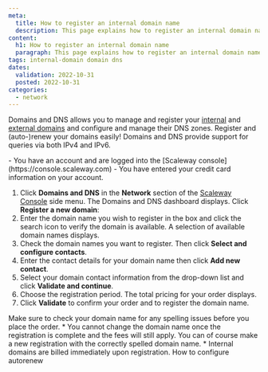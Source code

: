 ```yaml
---
meta:
  title: How to register an internal domain name
  description: This page explains how to register an internal domain name with Scaleway Domains and DNS.
content:
  h1: How to register an internal domain name
  paragraph: This page explains how to register an internal domain name with Scaleway Domains and DNS.
tags: internal-domain domain dns 
dates:
  validation: 2022-10-31
  posted: 2022-10-31
categories:
  - network
---
```


Domains and DNS allows you to manage and register your [internal](/network/domains-and-dns/concepts/#internal-domain) and [external domains](/network/domains-and-dns/concepts/#external-domain) and configure and manage their DNS zones. Register and (auto-)renew your domains easily! Domains and DNS provide support for queries via both IPv4 and IPv6. 

<Message type="requirement">
  - You have an account and are logged into the [Scaleway console](https://console.scaleway.com) 
  - You have entered your credit card information on your account.
</Message>

1. Click **Domains and DNS** in the **Network** section of the [Scaleway Console](https://console.scaleway.com) side menu. The Domains and DNS dashboard displays. Click **Register a new domain**:
    <Lightbox src="scaleway-register_new_domain.webp" alt="" />
2. Enter the domain name you wish to register in the box and click the search icon to verify the domain is available. A selection of available domain names displays.
3. Check the domain names you want to register. Then click **Select and configure contacts**.
4. Enter the contact details for your domain name then click **Add new contact**.
5. Select your domain contact information from the drop-down list and click **Validate and continue**.
6. Choose the registration period. The total pricing for your order displays. 
7. Click **Validate** to confirm your order and to register the domain name.

<Message type="important">
  Make sure to check your domain name for any spelling issues before you place the order. 
  * You cannot change the domain name once the registration is complete and the fees will still apply. You can of course make a new registration with the correctly spelled domain name.
  * Internal domains are billed immediately upon registration.
</Message>

<Navigation title="See Also">
  <NextButton to="/network/domains-and-dns/how-to/configure-autorenew/">How to configure autorenew</NextButton>
</Navigation>